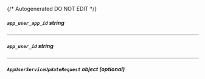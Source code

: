 {/* Autogenerated DO NOT EDIT  */}

##### `app_user_app_id` _string_

---
##### `app_user_id` _string_

---
##### `AppUserServiceUpdateRequest` _object (optional)_
<Collapsible openLabel={Labels.showProperties} closeLabel={Labels.hideProperties}>
    <AppUserServiceUpdateRequest/>
</Collapsible>


